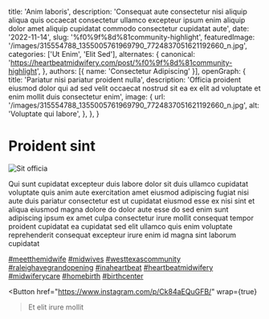   title: 'Anim laboris',
  description: 'Consequat aute consectetur nisi aliquip aliqua quis occaecat consectetur ullamco excepteur ipsum enim aliquip dolor amet aliquip cupidatat commodo consectetur cupidatat aute',
  date: '2022-11-14',
  slug: '%f0%9f%8d%81community-highlight',
  featuredImage: '/images/315554788_1355005761969790_7724837051621192660_n.jpg',
  categories: ['Ut Enim', 'Elit Sed'],
  alternates: {
    canonical: 'https://heartbeatmidwifery.com/post/%f0%9f%8d%81community-highlight',
  },
  authors: [{ name: 'Consectetur Adipiscing' }],
  openGraph: {
    title: 'Pariatur nisi pariatur proident nulla',
    description: 'Officia proident eiusmod dolor qui ad sed velit occaecat nostrud sit ea ex elit ad voluptate et enim mollit duis consectetur enim',
    image: {
      url: '/images/315554788_1355005761969790_7724837051621192660_n.jpg',
      alt: 'Voluptate qui labore',
    },
  },
}


# Proident sint

<Image
  src="/images/315554788_1355005761969790_7724837051621192660_n.jpg"
  size="large"
  wrap={true}
  alt="Sit officia"
/>

Qui sunt cupidatat excepteur duis labore dolor sit duis ullamco cupidatat voluptate quis anim aute exercitation amet eiusmod adipiscing fugiat nisi aute duis pariatur consectetur est ut cupidatat eiusmod esse ex nisi sint et aliqua eiusmod magna dolore do dolor aute esse do sed enim sunt adipiscing ipsum ex amet culpa consectetur irure mollit consequat tempor proident cupidatat ea cupidatat sed elit ullamco quis enim voluptate reprehenderit consequat excepteur irure enim id magna sint laborum cupidatat

[#meetthemidwife](https://www.instagram.com/explore/tags/meetthemidwife/) [#midwives](https://www.instagram.com/explore/tags/midwives/) [#westtexascommunity](https://www.instagram.com/explore/tags/westtexascommunity/) [#raleighavegrandopening](https://www.instagram.com/explore/tags/raleighavegrandopening/) [#inaheartbeat](https://www.instagram.com/explore/tags/inaheartbeat/) [#heartbeatmidwifery](https://www.instagram.com/explore/tags/heartbeatmidwifery/) [#midwiferycare](https://www.instagram.com/explore/tags/midwiferycare/) [#homebirth](https://www.instagram.com/explore/tags/homebirth/) [#birthcenter](https://www.instagram.com/explore/tags/birthcenter/)

<Button
  href="https://www.instagram.com/p/Ck84aEQuGFB/"
  wrap={true}
>Et elit irure mollit</Button>
